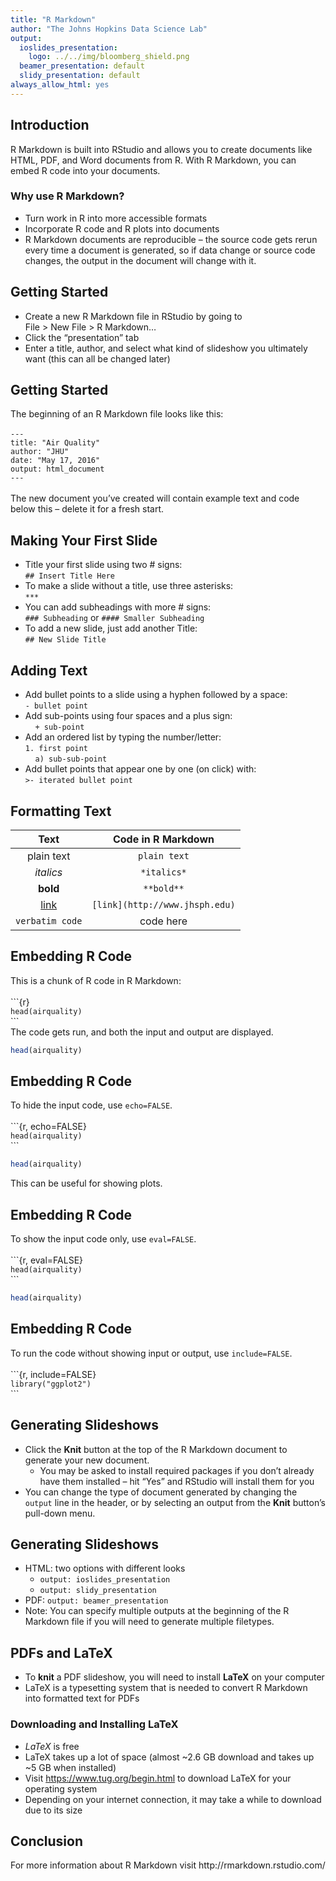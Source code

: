 ```yaml
---
title: "R Markdown"
author: "The Johns Hopkins Data Science Lab"
output:
  ioslides_presentation:
    logo: ../../img/bloomberg_shield.png
  beamer_presentation: default
  slidy_presentation: default
always_allow_html: yes
---
```


## Introduction

R Markdown is built into RStudio and allows you to create documents like HTML, PDF, and Word documents from R. With R Markdown, you can embed R code into your documents. 

### Why use R Markdown?
- Turn work in R into more accessible formats
- Incorporate R code and R plots into documents
- R Markdown documents are reproducible -- the source code gets rerun every time a document is generated, so if data change or source code changes, the output in the document will change with it. 

## Getting Started

- Create a new R Markdown file in RStudio by going to  
File > New File > R Markdown...
- Click the "presentation" tab
- Enter a title, author, and select what kind of slideshow you ultimately want (this can all be changed later)

## Getting Started
The beginning of an R Markdown file looks like this:<br><br>
`---`  
`title: "Air Quality"`  
`author: "JHU"`  
`date: "May 17, 2016"`  
`output: html_document`  
`---`<br><br>
The new document you've created will contain example text and code below this -- delete it for a fresh start.

## Making Your First Slide
- Title your first slide using two # signs: <br> `## Insert Title Here`
- To make a slide without a title, use three asterisks:<br> `***`
- You can add subheadings with more # signs: <br>
`### Subheading` or `#### Smaller Subheading`
- To add a new slide, just add another Title: <br> `## New Slide Title`

## Adding Text
- Add bullet points to a slide using a hyphen followed by a space: <br>
`- bullet point`
- Add sub-points using four spaces and a plus sign:<br>
&nbsp;&nbsp;&nbsp;&nbsp;`+ sub-point`
- Add an ordered list by typing the number/letter: <br>
`1. first point`<br>
&nbsp;&nbsp;&nbsp;&nbsp;`a) sub-sub-point`
- Add bullet points that appear one by one (on click) with:<br>
`>- iterated bullet point`

## Formatting Text
              Text                               Code in R Markdown
----------------------------------    ----------------------------------------
           plain text                              `plain text`  
           *italics*                               `*italics*`  
           **bold**                                `**bold**` 
  [link](http://www.jhsph.edu)          `[link](http://www.jhsph.edu)`  
          `verbatim code`                          ` `code here` `
 
## Embedding R Code
This is a chunk of R code in R Markdown:<br><br>
\`\`\`{r} <br>
`head(airquality)`<br>
\`\`\`  
The code gets run, and both the input and output are displayed.
```r
head(airquality)
```

## Embedding R Code
To hide the input code, use `echo=FALSE`.<br><br>
\`\`\`{r, echo=FALSE} <br>
`head(airquality)`<br>
\`\`\` 
```r
head(airquality)
```
This can be useful for showing plots.

## Embedding R Code
To show the input code only, use `eval=FALSE`.<br><br>
\`\`\`{r, eval=FALSE} <br>
`head(airquality)`<br>
\`\`\` 
```r
head(airquality)
```

## Embedding R Code
To run the code without showing input or output, use `include=FALSE`. <br><br>
\`\`\`{r, include=FALSE} <br>
`library("ggplot2")`<br>
\`\`\` 

## Generating Slideshows
- Click the **Knit** button at the top of the R Markdown document to generate your new document.
    + You may be asked to install required packages if you don't already have them installed -- hit "Yes" and RStudio will install them for you
- You can change the type of document generated by changing the `output` line in the header, or by selecting an output from the **Knit** button's pull-down menu.

## Generating Slideshows
- HTML: two options with different looks
    + `output: ioslides_presentation`
    + `output: slidy_presentation`
- PDF: `output: beamer_presentation`  
- Note: You can specify multiple outputs at the beginning of the R Markdown file if you will need to generate multiple filetypes. 

## PDFs and LaTeX
- To **knit** a PDF slideshow, you will need to install **LaTeX** on your computer
- LaTeX is a typesetting system that is needed to convert R Markdown into formatted text for PDFs

### Downloading and Installing LaTeX
- *LaTeX* is free
- LaTeX takes up a lot of space (almost ~2.6 GB download and takes up ~5 GB when installed)
- Visit [https://www.tug.org/begin.html](https://www.tug.org/begin.html) to download LaTeX for your operating system
- Depending on your internet connection, it may take a while to download due to its size 

## Conclusion

For more information about R Markdown visit http://rmarkdown.rstudio.com/